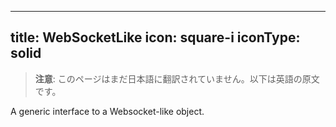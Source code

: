 <!-- AUTO-GENERATED-CONTENT:START (ENGLISH-COPY) -->
---
title: WebSocketLike
icon: square-i
iconType: solid
---

> **注意**: このページはまだ日本語に翻訳されていません。以下は英語の原文です。

A generic interface to a Websocket-like object.
